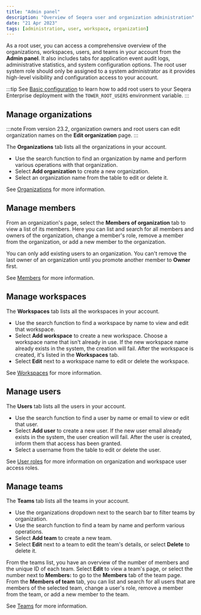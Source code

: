```yaml
---
title: "Admin panel"
description: "Overview of Seqera user and organization administration"
date: "21 Apr 2023"
tags: [administration, user, workspace, organization]
---
```


As a root user, you can access a comprehensive overview of the organizations, workspaces, users, and teams in your account from the **Admin panel**. It also includes tabs for application event audit logs, administrative statistics, and system configuration options. The root user system role should only be assigned to a system administrator as it provides high-level visibility and configuration access to your account.

:::tip
See [Basic configuration](../../version-24.2/enterprise/configuration/overview#basic-configuration) to learn how to add root users to your Seqera Enterprise deployment with the `TOWER_ROOT_USERS` environment variable.
:::

## Manage organizations

:::note
From version 23.2, organization owners and root users can edit organization names on the **Edit organization** page.
:::

The **Organizations** tab lists all the organizations in your account.

- Use the search function to find an organization by name and perform various operations with that organization.
- Select **Add organization** to create a new organization.
- Select an organization name from the table to edit or delete it.

See [Organizations](../orgs-and-teams/organizations) for more information. 

## Manage members

From an organization's page, select the **Members of organization** tab to view a list of its members. Here you can list and search for all members and owners of the organization, change a member's role, remove a member from the organization, or add a new member to the organization.

You can only add existing users to an organization. You can't remove the last owner of an organization until you promote another member to **Owner** first.

See [Members](../orgs-and-teams/organizations#members) for more information. 

## Manage workspaces

The **Workspaces** tab lists all the workspaces in your account. 

- Use the search function to find a workspace by name to view and edit that workspace.
- Select **Add workspace** to create a new workspace. Choose a workspace name that isn't already in use. If the new workspace name already exists in the system, the creation will fail. After the workspace is created, it's listed in the **Workspaces** tab.
- Select **Edit** next to a workspace name to edit or delete the workspace.

See [Workspaces](../orgs-and-teams/workspace-management) for more information.

## Manage users

The **Users** tab lists all the users in your account.

- Use the search function to find a user by name or email to view or edit that user.
- Select **Add user** to create a new user. If the new user email already exists in the system, the user creation will fail. After the user is created, inform them that access has been granted.
- Select a username from the table to edit or delete the user.

See [User roles](../orgs-and-teams/roles) for more information on organization and workspace user access roles. 

## Manage teams

The **Teams** tab lists all the teams in your account.

- Use the organizations dropdown next to the search bar to filter teams by organization.
- Use the search function to find a team by name and perform various operations.
- Select **Add team** to create a new team.
- Select **Edit** next to a team to edit the team's details, or select **Delete** to delete it.

From the teams list, you have an overview of the number of members and the unique ID of each team. Select **Edit** to view a team's page, or select the number next to **Members:** to go to the **Members** tab of the team page. From the **Members of team** tab, you can list and search for all users that are members of the selected team, change a user's role, remove a member from the team, or add a new member to the team.

See [Teams](../orgs-and-teams/organizations#teams) for more information. 